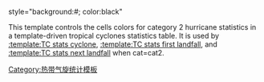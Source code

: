 style="background:#{{storm colour|cat2}}; color:black"<noinclude>

This template controls the cells colors for category 2 hurricane statistics in a template-driven tropical cyclones statistics table.  It is used by [[:template:TC stats cyclone]], [[:template:TC stats first landfall]], and [[:template:TC stats next landfall]] when cat=cat2.

[[Category:热带气旋统计模板]]
</noinclude>
